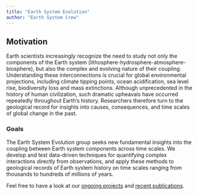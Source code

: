 ```yaml
---
title: "Earth System Evolution"
author: "Earth System Crew"
---
```


## Motivation
Earth scientists increasingly recognize the need to study not only the components of the Earth system (lithosphere-hydrosphere-atmosphere-biosphere), but also the complex and evolving nature of their coupling. Understanding these interconnections is crucial for global environmental projections, including climate tipping points, ocean acidification, sea level rise, biodiversity loss and mass extinctions. Although unprecedented in the history of human civilization, such dramatic upheavals have occurred repeatedly throughout Earth's history. Researchers therefore turn to the geological record for insights into causes, consequences, and time scales of global change in the past.

### Goals
The Earth System Evolution group seeks new fundamental insights into the coupling between Earth system components across time scales. We develop and test data-driven techniques for quantifying complex interactions directly from observations, and apply these methods to geological records of Earth system history on time scales ranging from thousands to hundreds of millions of years.


Feel free to have a look at our <a href="/project/">ongoing projects</a> and <a href="/publication/">recent publications</a>.
